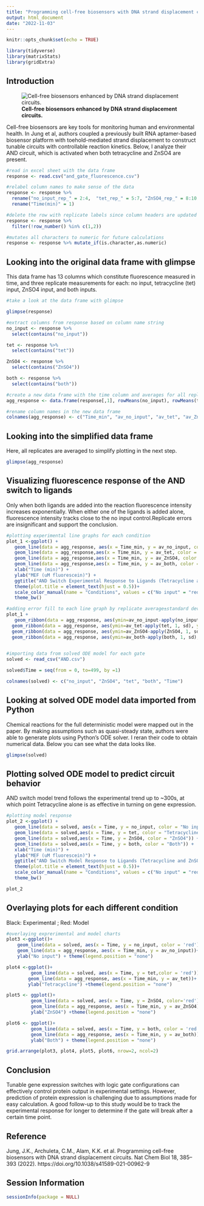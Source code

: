 ```yaml
---
title: "Programming cell-free biosensors with DNA strand displacement circuits: AND GATE"
output: html_document
date: "2022-11-03"
---
```


```r
knitr::opts_chunk$set(echo = TRUE)

library(tidyverse)
library(matrixStats)
library(gridExtra)

```

## Introduction

![**Cell-free biosensors enhanced by DNA strand displacement circuits.**](and_gate_exp.png)

Cell-free biosensors are key tools for monitoring human and environmental health. In Jung et al, authors coupled a previously built RNA aptamer-based biosensor platform with toehold-mediated strand displacement to construct tunable circuits with controllable reaction kinetics. Below, I analyze their AND circuit, which is activated when both tetracycline and ZnSO4 are present. 


```r

#read in excel sheet with the data frame
response <- read.csv("and_gate_fluorescence.csv")

#relabel column names to make sense of the data
response <- response %>% 
  rename("no_input_rep_" = 2:4,  "tet_rep_" = 5:7, "ZnSO4_rep_" = 8:10, "both_rep_" = 11:13) %>%
  rename("Time(min)" = 1)

#delete the row with replicate labels since column headers are updated to reflect replicate data
response <- response %>%
  filter(!row_number() %in% c(1,2))

#mutates all characters to numeric for future calculations
response <- response %>% mutate_if(is.character,as.numeric)
```

## Looking into the original data frame with glimpse

This data frame has 13 columns which constitute fluorescence measured in time, and three replicate measurements for each: no input, tetracycline (tet) input, ZnSO4 input, and both inputs.

```r

#take a look at the data frame with glimpse

glimpse(response)

```

```r
#extract columns from response based on column name string 
no_input <- response %>% 
  select(contains("no_input")) 

tet <- response %>% 
  select(contains("tet"))

ZnSO4 <- response %>% 
  select(contains("ZnSO4"))

both <- response %>% 
  select(contains("both"))

#create a new data frame with the time column and averages for all replicates for all conditions
agg_response <- data.frame(response[,1], rowMeans(no_input), rowMeans(tet), rowMeans(ZnSO4), rowMeans(both))

#rename column names in the new data frame 
colnames(agg_response) <- c("Time_min", "av_no_input", "av_tet", "av_ZnSO4", "av_both")
```

## Looking into the simplified data frame

Here, all replicates are averaged to simplify plotting in the next step.

```r

glimpse(agg_response)

```


## Visualizing fluorescence response of the AND switch to ligands

Only when both ligands are added into the reaction fluorescence intensity increases exponentially. When either one of the ligands is added alone, fluorescence intensity tracks close to the no input control.Replicate errors are insignificant and support the conclusion.

```r

#plotting experimental line graphs for each condition
plot_1 <-ggplot() +
   geom_line(data = agg_response, aes(x = Time_min, y = av_no_input, color = "No input")) +
   geom_line(data = agg_response,aes(x = Time_min, y = av_tet, color = "Tetracycline")) +
   geom_line(data = agg_response,aes(x = Time_min, y = av_ZnSO4, color = "ZnSO4")) +
   geom_line(data = agg_response,aes(x = Time_min, y = av_both, color = "Both")) +
   xlab("Time (min)") +
   ylab("MEF (uM fluorescein)") +
   ggtitle("AND Switch Experimental Response to Ligands (Tetracycline and ZnSO4)") +
   theme(plot.title = element_text(hjust = 0.5))+
   scale_color_manual(name = "Conditions", values = c("No input" = "red", "Tetracycline" = "green", "ZnSO4" = "purple", "Both" = "blue")) +
   theme_bw()

#adding error fill to each line graph by replicate average±standard deviation
plot_1 + 
   geom_ribbon(data = agg_response, aes(ymin=av_no_input-apply(no_input, 1, sd), ymax=av_no_input+apply(no_input, 1, sd), x= Time_min, fill = "band"), alpha = 0.1 ,fill = "red")+
  geom_ribbon(data = agg_response, aes(ymin=av_tet-apply(tet, 1, sd), ymax=av_tet+apply(tet, 1, sd), x= Time_min, fill = "band"), alpha = 0.1, fill = "green")+
  geom_ribbon(data = agg_response, aes(ymin=av_ZnSO4-apply(ZnSO4, 1, sd), ymax=av_ZnSO4+apply(ZnSO4, 1, sd), x= Time_min, fill = "band"), alpha = 0.1, fill = "purple")+
  geom_ribbon(data = agg_response, aes(ymin=av_both-apply(both, 1, sd), ymax=av_both+apply(both, 1, sd), x= Time_min, fill = "band"), alpha = 0.1, fill = "blue")
   
```


```r

#importing data from solved ODE model for each gate
solved <- read_csv("AND.csv")

solved$Time = seq(from = 0, to=499, by =1)

colnames(solved) <- c("no_input", "ZnSO4", "tet", "both", "Time")
```

## Looking at solved ODE model data imported from Python

Chemical reactions for the full deterministic model were mapped out in the paper. By making assumptions such as quasi-steady state, authors were able to generate plots using Python's ODE solver. I reran their code to obtain numerical data. Below you can see what the data looks like. 

```r

glimpse(solved)

```

## Plotting solved ODE model to predict circuit behavior

AND switch model trend follows the experimental trend up to ~300s, at which point Tetracycline alone is as effective in turning on gene expression. 

```r

#plotting model response
plot_2 <-ggplot() +
   geom_line(data = solved, aes(x = Time, y = no_input, color = "No input")) +
   geom_line(data = solved,aes(x = Time, y = tet, color = "Tetracycline")) +
   geom_line(data = solved,aes(x = Time, y = ZnSO4, color = "ZnSO4")) +
   geom_line(data = solved,aes(x = Time, y = both, color = "Both")) +
   xlab("Time (min)") +
   ylab("MEF (uM fluorescein)") +
   ggtitle("AND Switch Model Response to Ligands (Tetracycline and ZnSO4)") +
   theme(plot.title = element_text(hjust = 0.5))+
   scale_color_manual(name = "Conditions", values = c("No input" = "red", "Tetracycline" = "green", "ZnSO4" = "purple", "Both" = "blue")) +
   theme_bw()

plot_2

```


## Overlaying plots for each different condition 

Black: Experimental ; 
Red: Model

```r

#overlaying exprerimental and model charts
plot3 <-ggplot()+
    geom_line(data = solved, aes(x = Time, y = no_input, color = 'red')) +
    geom_line(data = agg_response, aes(x = Time_min, y = av_no_input))+
    ylab("No input") + theme(legend.position = "none")

plot4 <-ggplot()+
         geom_line(data = solved, aes(x = Time, y = tet,color = 'red')) +
        geom_line(data = agg_response, aes(x = Time_min, y = av_tet))+
        ylab("Tetracycline") +theme(legend.position = "none")

plot5 <- ggplot()+
         geom_line(data = solved, aes(x = Time, y = ZnSO4, color='red')) +
         geom_line(data = agg_response, aes(x = Time_min, y = av_ZnSO4))+
         ylab("ZnSO4") +theme(legend.position = "none")

plot6 <- ggplot()+
         geom_line(data = solved, aes(x = Time, y = both, color = 'red')) +
         geom_line(data = agg_response, aes(x = Time_min, y = av_both))+
         ylab("Both") + theme(legend.position = "none")

grid.arrange(plot3, plot4, plot5, plot6, nrow=2, ncol=2)
```


## Conclusion
Tunable gene expression switches with logic gate configurations can effectively control protein output in experimental settings. However, prediction of protein expression is challenging due to assumptions made for easy calculation. A good follow-up to this study would be to track the experimental response for longer to determine if the gate will break after a certain time point.

## Reference 

Jung, J.K., Archuleta, C.M., Alam, K.K. et al. Programming cell-free biosensors with DNA strand displacement circuits. Nat Chem Biol 18, 385–393 (2022). https://doi.org/10.1038/s41589-021-00962-9


## Session Information
```r
sessionInfo(package = NULL)
```


